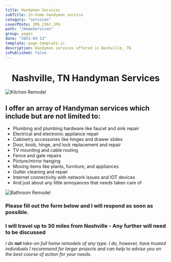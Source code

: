 ```yaml
---
title: Handyman Services
subTitle: In-home handyman service
category: "services"
coverPhoto: IMG_2367.JPG
path: "/HomeServices"
group: pages
date: "2021-03-13"
template: page-template.js
description: Handyman services offered in Nashville, TN
isPublished: false
---
```


<center>

# Nashville, TN Handyman Services

</center>


![Kitchen Remodel](IMG_2367.JPG)

## I offer an array of Handyman services which include but are not limited to:

- Plumbing and plumbing hardware like faucet and sink repair
- Electrical and electronic appliance repair
- Cabinetry accessories like hinges and drawer slides
- Door, knob, hinge, and lock replacement and repair
- TV mounting and cable routing
- Fence and gate repairs
- Picture/mirror hanging
- Moving items like plants, furniture, and appliances
- Gutter cleaning and repair
- Internet connectivity with network issues and IOT devices
- And just about any little annoyances that needs taken care of

![Bathroom Remodel](IMG_3387.JPG)

### Please fill out the form below and I will respond as soon as possible.

<HomeRequestForm />

### I will travel up to 30 miles from Nashville - Any further will need to be discussed

*I do* ***not*** *take-on full home remodels of any type. I do, however, have trusted individuals I recommend for larger projects and can help to advise you on the best course of action for your needs.*


